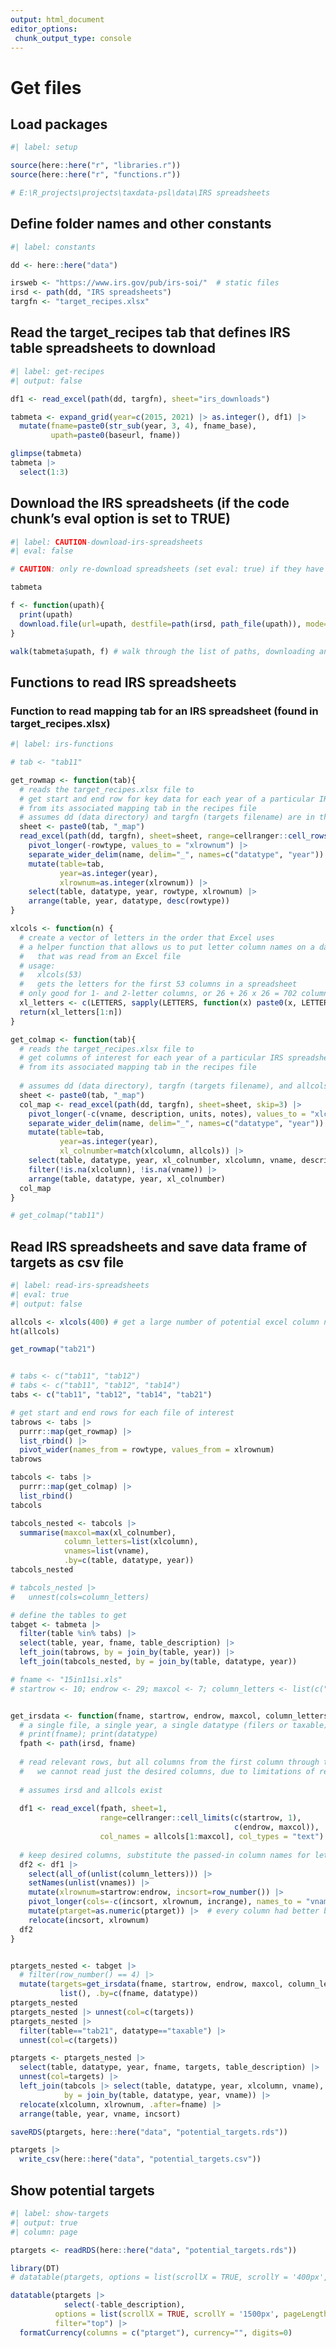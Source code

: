 ```yaml
---
output: html_document
editor_options: 
 chunk_output_type: console
---
```



# Get files

## Load packages

```r
#| label: setup

source(here::here("r", "libraries.r"))
source(here::here("r", "functions.r"))

# E:\R_projects\projects\taxdata-psl\data\IRS spreadsheets

```

## Define folder names and other constants

```r
#| label: constants

dd <- here::here("data")

irsweb <- "https://www.irs.gov/pub/irs-soi/"  # static files
irsd <- path(dd, "IRS spreadsheets")
targfn <- "target_recipes.xlsx"

```


## Read the target_recipes tab that defines IRS table spreadsheets to download

```r
#| label: get-recipes
#| output: false

df1 <- read_excel(path(dd, targfn), sheet="irs_downloads")

tabmeta <- expand_grid(year=c(2015, 2021) |> as.integer(), df1) |> 
  mutate(fname=paste0(str_sub(year, 3, 4), fname_base),
         upath=paste0(baseurl, fname))

glimpse(tabmeta)
tabmeta |> 
  select(1:3)

```


## Download the IRS spreadsheets (if the code chunk's eval option is set to TRUE)

```r
#| label: CAUTION-download-irs-spreadsheets
#| eval: false

# CAUTION: only re-download spreadsheets (set eval: true) if they have changed or been deleted

tabmeta

f <- function(upath){
  print(upath)
  download.file(url=upath, destfile=path(irsd, path_file(upath)), mode="wb")
}

walk(tabmeta$upath, f) # walk through the list of paths, downloading and saving each file

```

## Functions to read IRS spreadsheets

### Function to read mapping tab for an IRS spreadsheet (found in **target_recipes.xlsx**)

```r
#| label: irs-functions

# tab <- "tab11"

get_rowmap <- function(tab){
  # reads the target_recipes.xlsx file to
  # get start and end row for key data for each year of a particular IRS spreadsheet
  # from its associated mapping tab in the recipes file
  # assumes dd (data directory) and targfn (targets filename) are in the environment
  sheet <- paste0(tab, "_map")
  read_excel(path(dd, targfn), sheet=sheet, range=cellranger::cell_rows(1:3)) |> 
    pivot_longer(-rowtype, values_to = "xlrownum") |> 
    separate_wider_delim(name, delim="_", names=c("datatype", "year")) |> 
    mutate(table=tab,
           year=as.integer(year),
           xlrownum=as.integer(xlrownum)) |> 
    select(table, datatype, year, rowtype, xlrownum) |> 
    arrange(table, year, datatype, desc(rowtype))
}

xlcols <- function(n) {
  # create a vector of letters in the order that Excel uses
  # a helper function that allows us to put letter column names on a dataframe
  #   that was read from an Excel file
  # usage: 
  #   xlcols(53) 
  #   gets the letters for the first 53 columns in a spreadsheet
  # only good for 1- and 2-letter columns, or 26 + 26 x 26 = 702 columns
  xl_letters <- c(LETTERS, sapply(LETTERS, function(x) paste0(x, LETTERS, sep = "")))
  return(xl_letters[1:n])
}

get_colmap <- function(tab){
  # reads the target_recipes.xlsx file to
  # get columns of interest for each year of a particular IRS spreadsheet,
  # from its associated mapping tab in the recipes file
  
  # assumes dd (data directory), targfn (targets filename), and allcols are in the environment
  sheet <- paste0(tab, "_map")
  col_map <- read_excel(path(dd, targfn), sheet=sheet, skip=3) |> 
    pivot_longer(-c(vname, description, units, notes), values_to = "xlcolumn") |> 
    separate_wider_delim(name, delim="_", names=c("datatype", "year")) |> 
    mutate(table=tab,
           year=as.integer(year),
           xl_colnumber=match(xlcolumn, allcols)) |> 
    select(table, datatype, year, xl_colnumber, xlcolumn, vname, description, units, notes) |> 
    filter(!is.na(xlcolumn), !is.na(vname)) |> 
    arrange(table, datatype, year, xl_colnumber)
  col_map
}

# get_colmap("tab11")

```


## Read IRS spreadsheets and save data frame of targets as csv file

```r
#| label: read-irs-spreadsheets
#| eval: true
#| output: false

allcols <- xlcols(400) # get a large number of potential excel column names
ht(allcols)

get_rowmap("tab21")


# tabs <- c("tab11", "tab12")
# tabs <- c("tab11", "tab12", "tab14")
tabs <- c("tab11", "tab12", "tab14", "tab21")

# get start and end rows for each file of interest
tabrows <- tabs |> 
  purrr::map(get_rowmap) |> 
  list_rbind() |> 
  pivot_wider(names_from = rowtype, values_from = xlrownum)
tabrows

tabcols <- tabs |> 
  purrr::map(get_colmap) |> 
  list_rbind()
tabcols

tabcols_nested <- tabcols |> 
  summarise(maxcol=max(xl_colnumber),
            column_letters=list(xlcolumn), 
            vnames=list(vname),
            .by=c(table, datatype, year))
tabcols_nested

# tabcols_nested |>
#   unnest(cols=column_letters)

# define the tables to get
tabget <- tabmeta |> 
  filter(table %in% tabs) |> 
  select(table, year, fname, table_description) |> 
  left_join(tabrows, by = join_by(table, year)) |> 
  left_join(tabcols_nested, by = join_by(table, datatype, year))

# fname <- "15in11si.xls"
# startrow <- 10; endrow <- 29; maxcol <- 7; column_letters <- list(c("A", "B", "D", "G")); colnames <- list(c("x1", "x2", "x3", "x4"))


get_irsdata <- function(fname, startrow, endrow, maxcol, column_letters, vnames){
  # a single file, a single year, a single datatype (filers or taxable)
  # print(fname); print(datatype)
  fpath <- path(irsd, fname)
  
  # read relevant rows, but all columns from the first column through the last in columns
  #   we cannot read just the desired columns, due to limitations of read_excel
  
  # assumes irsd and allcols exist
  
  df1 <- read_excel(fpath, sheet=1, 
                    range=cellranger::cell_limits(c(startrow, 1), 
                                                  c(endrow, maxcol)),
                    col_names = allcols[1:maxcol], col_types = "text")
  
  # keep desired columns, substitute the passed-in column names for letters, and pivot
  df2 <- df1 |> 
    select(all_of(unlist(column_letters))) |> 
    setNames(unlist(vnames)) |>
    mutate(xlrownum=startrow:endrow, incsort=row_number()) |> 
    pivot_longer(cols=-c(incsort, xlrownum, incrange), names_to = "vname", values_to = "ptarget") |> 
    mutate(ptarget=as.numeric(ptarget)) |>  # every column had better be a number stored as text!
    relocate(incsort, xlrownum)
  df2
}


ptargets_nested <- tabget |> 
  # filter(row_number() == 4) |> 
  mutate(targets=get_irsdata(fname, startrow, endrow, maxcol, column_letters, vnames) |>
           list(), .by=c(fname, datatype))
ptargets_nested
ptargets_nested |> unnest(col=c(targets))
ptargets_nested |> 
  filter(table=="tab21", datatype=="taxable") |> 
  unnest(col=c(targets))

ptargets <- ptargets_nested |> 
  select(table, datatype, year, fname, targets, table_description) |>
  unnest(col=targets) |> 
  left_join(tabcols |> select(table, datatype, year, xlcolumn, vname),
            by = join_by(table, datatype, year, vname)) |> 
  relocate(xlcolumn, xlrownum, .after=fname) |> 
  arrange(table, year, vname, incsort)

saveRDS(ptargets, here::here("data", "potential_targets.rds"))

ptargets |> 
  write_csv(here::here("data", "potential_targets.csv"))


```

## Show potential targets {#sec-show-targets}

```r
#| label: show-targets
#| output: true
#| column: page

ptargets <- readRDS(here::here("data", "potential_targets.rds"))

library(DT)
# datatable(ptargets, options = list(scrollX = TRUE, scrollY = '400px', paging = TRUE))

datatable(ptargets |> 
            select(-table_description),
          options = list(scrollX = TRUE, scrollY = '1500px', pageLength = 20),
          filter="top") |>
  formatCurrency(columns = c("ptarget"), currency="", digits=0)


```


